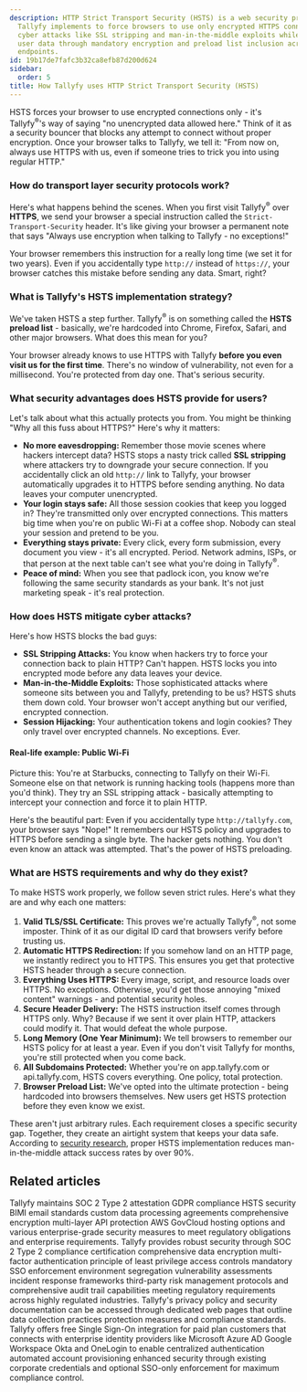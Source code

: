 ```yaml
---
description: HTTP Strict Transport Security (HSTS) is a web security protocol that
  Tallyfy implements to force browsers to use only encrypted HTTPS connections preventing
  cyber attacks like SSL stripping and man-in-the-middle exploits while protecting
  user data through mandatory encryption and preload list inclusion across all platform
  endpoints.
id: 19b17de7fafc3b32ca8efb87d200d624
sidebar:
  order: 5
title: How Tallyfy uses HTTP Strict Transport Security (HSTS)
---
```


HSTS forces your browser to use encrypted connections only - it's Tallyfy<sup>®</sup>'s way of saying "no unencrypted data allowed here." Think of it as a security bouncer that blocks any attempt to connect without proper encryption. Once your browser talks to Tallyfy, we tell it: "From now on, always use HTTPS with us, even if someone tries to trick you into using regular HTTP."

### How do transport layer security protocols work?

Here's what happens behind the scenes. When you first visit Tallyfy<sup>®</sup> over **HTTPS**, we send your browser a special instruction called the `Strict-Transport-Security` header. It's like giving your browser a permanent note that says "Always use encryption when talking to Tallyfy - no exceptions!"

Your browser remembers this instruction for a really long time (we set it for two years). Even if you accidentally type `http://` instead of `https://`, your browser catches this mistake before sending any data. Smart, right?

### What is Tallyfy's HSTS implementation strategy?

We've taken HSTS a step further. Tallyfy<sup>®</sup> is on something called the **HSTS preload list** - basically, we're hardcoded into Chrome, Firefox, Safari, and other major browsers. What does this mean for you?

Your browser already knows to use HTTPS with Tallyfy **before you even visit us for the first time**. There's no window of vulnerability, not even for a millisecond. You're protected from day one. That's serious security.

### What security advantages does HSTS provide for users?

Let's talk about what this actually protects you from. You might be thinking "Why all this fuss about HTTPS?" Here's why it matters:

*   **No more eavesdropping:** Remember those movie scenes where hackers intercept data? HSTS stops a nasty trick called **SSL stripping** where attackers try to downgrade your secure connection. If you accidentally click an old `http://` link to Tallyfy, your browser automatically upgrades it to HTTPS before sending anything. No data leaves your computer unencrypted.
*   **Your login stays safe:** All those session cookies that keep you logged in? They're transmitted only over encrypted connections. This matters big time when you're on public Wi-Fi at a coffee shop. Nobody can steal your session and pretend to be you.
*   **Everything stays private:** Every click, every form submission, every document you view - it's all encrypted. Period. Network admins, ISPs, or that person at the next table can't see what you're doing in Tallyfy<sup>®</sup>.
*   **Peace of mind:** When you see that padlock icon, you know we're following the same security standards as your bank. It's not just marketing speak - it's real protection.

### How does HSTS mitigate cyber attacks?

Here's how HSTS blocks the bad guys:

*   **SSL Stripping Attacks:** You know when hackers try to force your connection back to plain HTTP? Can't happen. HSTS locks you into encrypted mode before any data leaves your device.
*   **Man-in-the-Middle Exploits:** Those sophisticated attacks where someone sits between you and Tallyfy, pretending to be us? HSTS shuts them down cold. Your browser won't accept anything but our verified, encrypted connection.
*   **Session Hijacking:** Your authentication tokens and login cookies? They only travel over encrypted channels. No exceptions. Ever.

#### Real-life example: Public Wi-Fi

Picture this: You're at Starbucks, connecting to Tallyfy on their Wi-Fi. Someone else on that network is running hacking tools (happens more than you'd think). They try an SSL stripping attack - basically attempting to intercept your connection and force it to plain HTTP.

Here's the beautiful part: Even if you accidentally type `http://tallyfy.com`, your browser says "Nope!" It remembers our HSTS policy and upgrades to HTTPS before sending a single byte. The hacker gets nothing. You don't even know an attack was attempted. That's the power of HSTS preloading.

### What are HSTS requirements and why do they exist?

To make HSTS work properly, we follow seven strict rules. Here's what they are and why each one matters:

1.  **Valid TLS/SSL Certificate:** This proves we're actually Tallyfy<sup>®</sup>, not some imposter. Think of it as our digital ID card that browsers verify before trusting us.
2.  **Automatic HTTPS Redirection:** If you somehow land on an HTTP page, we instantly redirect you to HTTPS. This ensures you get that protective HSTS header through a secure connection.
3.  **Everything Uses HTTPS:** Every image, script, and resource loads over HTTPS. No exceptions. Otherwise, you'd get those annoying "mixed content" warnings - and potential security holes.
4.  **Secure Header Delivery:** The HSTS instruction itself comes through HTTPS only. Why? Because if we sent it over plain HTTP, attackers could modify it. That would defeat the whole purpose.
5.  **Long Memory (One Year Minimum):** We tell browsers to remember our HSTS policy for at least a year. Even if you don't visit Tallyfy for months, you're still protected when you come back.
6.  **All Subdomains Protected:** Whether you're on app.tallyfy.com or api.tallyfy.com, HSTS covers everything. One policy, total protection.
7.  **Browser Preload List:** We've opted into the ultimate protection - being hardcoded into browsers themselves. New users get HSTS protection before they even know we exist.

These aren't just arbitrary rules. Each requirement closes a specific security gap. Together, they create an airtight system that keeps your data safe. According to [security research](https://www.upguard.com/blog/hsts), proper HSTS implementation reduces man-in-the-middle attack success rates by over 90%.


## Related articles
<CardGrid>
<LinkTitleCard header="<b>Miscellaneous > Terms & legals</b>" href="/products/pro/miscellaneous/terms-legals/" > Tallyfy maintains SOC 2 Type 2 attestation GDPR compliance HSTS security BIMI email standards custom data processing agreements comprehensive encryption multi-layer API protection AWS GovCloud hosting options and various enterprise-grade security measures to meet regulatory obligations and enterprise requirements. </LinkTitleCard>
<LinkTitleCard header="<b>Pro > Compliance</b>" href="/products/pro/compliance/" > Tallyfy provides robust security through SOC 2 Type 2 compliance certification comprehensive data encryption multi-factor authentication principle of least privilege access controls mandatory SSO enforcement environment segregation vulnerability assessments incident response frameworks third-party risk management protocols and comprehensive audit trail capabilities meeting regulatory requirements across highly regulated industries. </LinkTitleCard>
<LinkTitleCard header="<b>Terms Legals > Tallyfy's privacy policy</b>" href="/products/pro/miscellaneous/terms-legals/where-can-i-find-tallyfys-privacy-policy/" > Tallyfy's privacy policy and security documentation can be accessed through dedicated web pages that outline data collection practices protection measures and compliance standards. </LinkTitleCard>
<LinkTitleCard header="<b>Integrations > Authentication and SSO</b>" href="/products/pro/integrations/authentication/" > Tallyfy offers free Single Sign-On integration for paid plan customers that connects with enterprise identity providers like Microsoft Azure AD Google Workspace Okta and OneLogin to enable centralized authentication automated account provisioning enhanced security through existing corporate credentials and optional SSO-only enforcement for maximum compliance control. </LinkTitleCard>
</CardGrid>